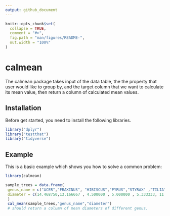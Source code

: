 ```yaml
---
output: github_document
---
```


<!-- README.md is generated from README.Rmd. Please edit that file -->

```r
knitr::opts_chunk$set(
  collapse = TRUE,
  comment = "#>",
  fig.path = "man/figures/README-",
  out.width = "100%"
)
```

# calmean

<!-- badges: start -->
<!-- badges: end -->
The calmean package takes input of the data table, the the property that user would like to group by, and the target column that we want to calculate its mean value, then return a column of calculated mean values.

## Installation

Before get started, you need to install the following libraries. 

```R
library("dplyr")
library("testthat")
library("tidyverse")
```

## Example

This is a basic example which shows you how to solve a common problem:

```r
library(calmean)

sample_trees = data.frame(
 genus_name = c("ACER","FRAXINUS", "HIBISCUS","PYRUS","STYRAX" ,"TILIA","ULMUS","ZELKOVA" ),
 diameter = c(14.468750,13.166667 , 4.500000 , 5.000000 , 5.333333, 11.875000,10.000000,10.000000)
 )
 cal_mean(sample_trees,"genus_name","diameter")
 # should return a column of mean diameters of different genus.
```
